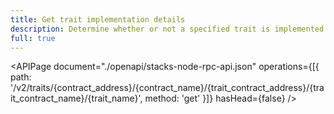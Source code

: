 ```yaml
---
title: Get trait implementation details
description: Determine whether or not a specified trait is implemented (either explicitly or implicitly) within a given contract.
full: true
---
```


<APIPage
  document="./openapi/stacks-node-rpc-api.json"
  operations={[{ path: '/v2/traits/{contract_address}/{contract_name}/{trait_contract_address}/{trait_contract_name}/{trait_name}', method: 'get' }]}
  hasHead={false}
/>